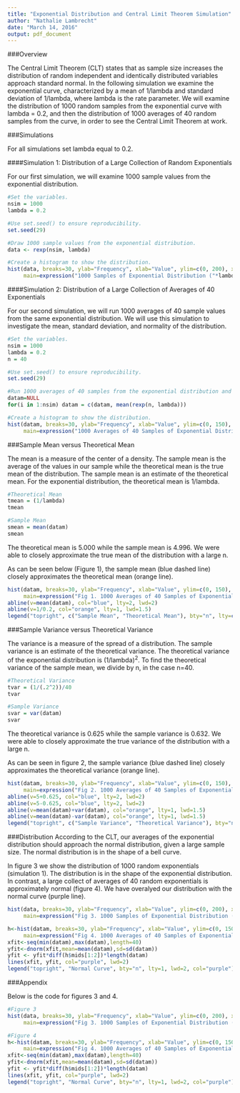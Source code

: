 ```yaml
---
title: "Exponential Distribution and Central Limit Theorem Simulation"
author: "Nathalie Lambrecht"
date: "March 14, 2016"
output: pdf_document
---
```


###Overview

The Central Limit Theorem (CLT) states that as sample size increases the distribution of random independent and identically distributed variables approach standard normal. In the following simulation we examine the exponential curve, characterized by a mean of 1/lambda and standard deviation of 1/lambda, where lambda is the rate parameter. We will examine the distribution of 1000 random samples from the exponential curve with lambda = 0.2, and then the distribution of 1000 averages of 40 random samples from the curve, in order to see the Central Limit Theorem at work. 

###Simulations

For all simulations set lambda equal to 0.2. 

####Simulation 1: Distribution of a Large Collection of Random Exponentials

For our first simulation, we will examine 1000 sample values from the exponential distribution. 

```r
#Set the variables.
nsim = 1000
lambda = 0.2

#Use set.seed() to ensure reproducibility.
set.seed(29)

#Draw 1000 sample values from the exponential distribution.
data <- rexp(nsim, lambda)

#Create a histogram to show the distribution.
hist(data, breaks=30, ylab="Frequency", xlab="Value", ylim=c(0, 200), xlim=c(0, 30), 
     main=expression("1000 Samples of Exponential Distribution ("*lambda*"=0.2)"))
```

####Simulation 2: Distribution of a Large Collection of Averages of 40 Exponentials

For our second simulation, we will run 1000 averages of 40 sample values from the same exponential distribution. We will use this simulation to investigate the mean, standard deviation, and normality of the distribution. 

```r
#Set the variables.
nsim = 1000
lambda = 0.2
n = 40

#Use set.seed() to ensure reproducibility.
set.seed(29)

#Run 1000 averages of 40 samples from the exponential distribution and find their means.
datam=NULL
for(i in 1:nsim) datam = c(datam, mean(rexp(n, lambda)))

#Create a histogram to show the distribution.
hist(datam, breaks=30, ylab="Frequency", xlab="Value", ylim=c(0, 150), xlim=c(2, 8), 
     main=expression("1000 Averages of 40 Samples of Exponential Distribution ("*lambda*"=0.2)"))
```

###Sample Mean versus Theoretical Mean

The mean is a measure of the center of a density. The sample mean is the average of the values in our sample while the theoretical mean is the true mean of the distribution. The sample mean is an estimate of the theoretical mean. For the exponential distribution, the theoretical mean is 1/lambda.

```r
#Theoretical Mean
tmean = (1/lambda)
tmean

#Sample Mean
smean = mean(datam)
smean
```

The theoretical mean is 5.000 while the sample mean is 4.996. We were able to closely approximate the true mean of the distribution with a large n. 

As can be seen below (Figure 1), the sample mean (blue dashed line) closely approximates the theoretical mean (orange line). 

```r
hist(datam, breaks=30, ylab="Frequency", xlab="Value", ylim=c(0, 150), xlim=c(2, 8), 
     main=expression("Fig 1. 1000 Averages of 40 Samples of Exponential Distribution ("*lambda*"=0.2)"))
abline(v=mean(datam), col="blue", lty=2, lwd=2)
abline(v=1/0.2, col="orange", lty=1, lwd=1.5)
legend("topright", c("Sample Mean", "Theoretical Mean"), bty="n", lty=c(2,1), col=c("blue","orange"))
```

###Sample Variance versus Theoretical Variance

The variance is a measure of the spread of a distribution. The sample variance is an estimate of the theoretical variance. The theoretical variance of the exponential distribution is (1/lambda)<sup>2</sup>. To find the theoretical variance of the sample mean, we divide by n, in the case n=40.

```r
#Theoretical Variance
tvar = (1/(.2^2))/40
tvar

#Sample Variance
svar = var(datam)
svar
```

The theoretical variance is 0.625 while the sample variance is 0.632. We were able to closely approximate the true variance of the distribution with a large n. 

As can be seen in figure 2, the sample variance (blue dashed line) closely approximates the theoretical variance (orange line). 

```r
hist(datam, breaks=30, ylab="Frequency", xlab="Value", ylim=c(0, 150), xlim=c(2, 8), 
     main=expression("Fig 2. 1000 Averages of 40 Samples of Exponential Distribution ("*lambda*"=0.2)"))
abline(v=5+0.625, col="blue", lty=2, lwd=2)
abline(v=5-0.625, col="blue", lty=2, lwd=2)
abline(v=mean(datam)+var(datam), col="orange", lty=1, lwd=1.5)
abline(v=mean(datam)-var(datam), col="orange", lty=1, lwd=1.5)
legend("topright", c("Sample Variance", "Theoretical Variance"), bty="n", lty=c(2,1), col=c("blue","orange"))
```

###Distribution
According to the CLT, our averages of the exponential distribution should approach the normal distribution, given a large sample size. The normal distribution is in the shape of a bell curve. 

In figure 3 we show the distribution of 1000 random exponentials (simulation 1). The distribution is in the shape of the exponential distribution. In contrast, a large collect of averages of 40 random exponentials is approximately normal (figure 4). We have overalyed our distribution with the normal curve (purple line). 

```r
hist(data, breaks=30, ylab="Frequency", xlab="Value", ylim=c(0, 200), xlim=c(0, 30), 
     main=expression("Fig 3. 1000 Samples of Exponential Distribution ("*lambda*"=0.2)"))
```

```r
h<-hist(datam, breaks=30, ylab="Frequency", xlab="Value", ylim=c(0, 150), xlim=c(2, 8), 
     main=expression("Fig 4. 1000 Averages of 40 Samples of Exponential Distribution ("*lambda*"=0.2)"))
xfit<-seq(min(datam),max(datam),length=40) 
yfit<-dnorm(xfit,mean=mean(datam),sd=sd(datam)) 
yfit <- yfit*diff(h$mids[1:2])*length(datam) 
lines(xfit, yfit, col="purple", lwd=2)
legend("topright", "Normal Curve", bty="n", lty=1, lwd=2, col="purple")
```

###Appendix

Below is the code for figures 3 and 4. 

```r
#Figure 3
hist(data, breaks=30, ylab="Frequency", xlab="Value", ylim=c(0, 200), xlim=c(0, 30), 
     main=expression("Fig 3. 1000 Samples of Exponential Distribution ("*lambda*"=0.2)"))
```

```r
#Figure 4
h<-hist(datam, breaks=30, ylab="Frequency", xlab="Value", ylim=c(0, 150), xlim=c(2, 8), 
     main=expression("Fig 4. 1000 Averages of 40 Samples of Exponential Distribution ("*lambda*"=0.2)"))
xfit<-seq(min(datam),max(datam),length=40) 
yfit<-dnorm(xfit,mean=mean(datam),sd=sd(datam)) 
yfit <- yfit*diff(h$mids[1:2])*length(datam) 
lines(xfit, yfit, col="purple", lwd=2)
legend("topright", "Normal Curve", bty="n", lty=1, lwd=2, col="purple")
```
